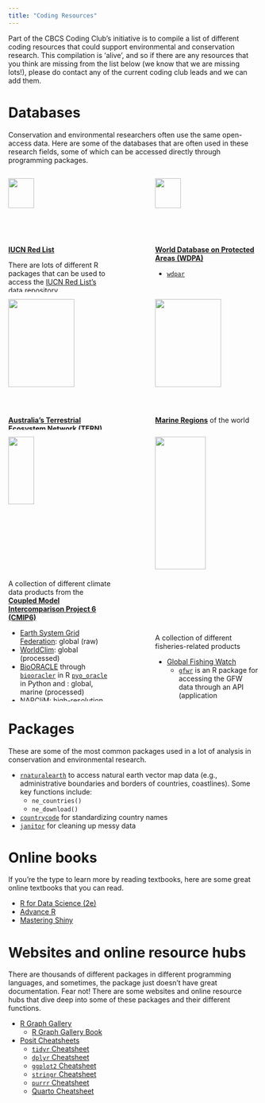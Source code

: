 ```yaml
---
title: "Coding Resources"
---
```


Part of the CBCS Coding Club's initiative is to compile a list of different coding resources that could support environmental and conservation research. This compilation is 'alive', and so if there are any resources that you think are missing from the list below (we know that we are missing lots!), please do contact any of the current coding club leads and we can add them.

# Databases

Conservation and environmental researchers often use the same open-access data. Here are some of the databases that are often used in these research fields, some of which can be accessed directly through programming packages.

::::: columns

::: {.column width="45%" align="center"}
<img src="images/resources/IUCN_Red_List.png" style="width: 50%; object-fit: contain"/>

[**IUCN Red List**](https://www.iucnredlist.org/)

There are lots of different R packages that can be used to access the [IUCN Red List's data repository](https://www.iucnredlist.org/resources/data-repository).

* [`iucnredList`](https://iucn-uk.github.io/iucnredlist/)
* [`rredlist`](https://cran.r-project.org/web/packages/rredlist/vignettes/rredlist.html)
* [`iucnr`](https://cran.r-project.org/web/packages/iucnr/index.html)
* [`red`](https://bdj.pensoft.net/article/20530/)

:::

::: {.column width="10%" align="center"}
:::

::: {.column width="45%" align="center"}
<img src="images/resources/wdpa.jpg" style="width: 50%; object-fit: contain"/>

[**World Database on Protected Areas (WDPA)**](https://www.protectedplanet.net/en/thematic-areas/wdpa?tab=WDPA)

* [`wdpar`](https://cran.r-project.org/web/packages/wdpar/vignettes/wdpar.html)

:::
:::::

::::: columns
::: {.column width="45%" align="center"}

<img src="images/resources/tern.png" style="width: 80%; object-fit: contain"/>

[**Australia's Terrestrial Ecosystem Network (TERN)**](https://www.tern.org.au/)

Explore TERN's [data portals and services](https://www.tern.org.au/environmental-data-service/).

* [`ausplotsR`](https://github.com/ternaustralia/ausplotsR)
* [`WildObsR`](https://wildobs.org.au/): not yet publicly available, but stay tuned!

:::

::: {.column width="10%" align="center"}
:::

::: {.column width="45%" align="center"}
<img src="images/resources/marineregions.png" style="width: 80%; object-fit: contain"/>

[**Marine Regions**](https://www.marineregions.org/) of the world

Get the the boundaries and shapefiles you need for exclusive economic zones (EEZ), areas beyond national jurisdiction, global oceans and seas, large marine ecosystems of the world (MEOW), Longhurst provinces, and many more!

* [`mregions2`](https://github.com/ropensci/mregions2)
:::

:::::

::::: columns
::: {.column width="45%" align="center"}

<img src="images/resources/cmip.png" style="width: 50%; object-fit: contain"/>

A collection of different climate data products from the [**Coupled Model Intercomparison Project 6 (CMIP6)**](https://wcrp-cmip.org/cmip-phases/cmip6/)

* [Earth System Grid Federation](https://esgf.github.io/): global (raw)
* [WorldClim](https://www.worldclim.org/): global (processed)
* [BioORACLE](https://www.bio-oracle.org/) through [`biooracler`](https://github.com/bio-oracle/biooracler) in R [`pyo_oracle`](https://github.com/bio-oracle/pyo_oracle) in Python and : global, marine (processed)
* [NARCliM](https://www.climatechange.environment.nsw.gov.au/climate-data-portal): high-resolution climate model data for New South Wales and Australia
* [LongPaddock](https://www.longpaddock.qld.gov.au/qld-future-climate/): regional, high-resolution climate model data for Queensland

Here are some R packages that could help wrangle climate outputs.

* [`hotrstuff`](https://snbuenafe.github.io/hotrstuff/): R package in development led by Tin Buenafe
* [`rcdo`](https://cran.r-project.org/web/packages/rcdo/index.html)

:::

::: {.column width="10%" align="center"}
:::

::: {.column width="45%" align="center"}
<img src="images/resources/fisheries.jpeg" style="width: 70%; object-fit: contain"/>

A collection of different fisheries-related products

* [Global Fishing Watch](https://globalfishingwatch.org/)
  * [`gfwr`](https://github.com/GlobalFishingWatch/gfwr) is an R package for accessing the GFW data through an API (application programming interface) key
* [`FishStatJ`](ttps://www.fao.org/fishery/en/statistics/software/fishstatj) to access FAO (Food and Agriculture Organization of the United Nations)'s Fisheries and Aquaculture statistics
* [`ARTIS`](https://artisdata.weebly.com/) is a database that provides the first global estimates of seafood species and nutrient trade flows
:::
:::::

# Packages

These are some of the most common packages used in a lot of analysis in conservation and environmental research.

* [`rnaturalearth`](https://cran.r-project.org/web/packages/rnaturalearth/vignettes/rnaturalearth.html) to access natural earth vector map data (e.g., administrative boundaries and borders of countries, coastlines). Some key functions include:
  * `ne_countries()`
  * `ne_download()`
* [`countrycode`](https://cran.r-project.org/web/packages/countrycode/index.html) for standardizing country names
* [`janitor`](https://cran.r-project.org/web/packages/janitor/index.html) for cleaning up messy data

# Online books

If you're the type to learn more by reading textbooks, here are some great online textbooks that you can read.

* [R for Data Science (2e)](https://r4ds.hadley.nz/)
* [Advance R](https://adv-r.hadley.nz/)
* [Mastering Shiny](https://mastering-shiny.org/)

# Websites and online resource hubs

There are thousands of different packages in different programming languages, and sometimes, the package just doesn't have great documentation. Fear not! There are some websites and online resource hubs that dive deep into some of these packages and their different functions.

* [R Graph Gallery](https://r-graph-gallery.com/)
  * [R Graph Gallery Book](https://bookdown.org/content/b298e479-b1ab-49fa-b83d-a57c2b034d49/)
* [Posit Cheatsheets](https://posit.co/resources/cheatsheets/)
  * [`tidyr` Cheatsheet](https://rstudio.github.io/cheatsheets/html/tidyr.html)
  * [`dplyr` Cheatsheet](https://rstudio.github.io/cheatsheets/html/data-transformation.html)
  * [`ggplot2` Cheatsheet](https://rstudio.github.io/cheatsheets/html/data-visualization.html)
  * [`stringr` Cheatsheet](https://rstudio.github.io/cheatsheets/html/strings.html)
  * [`purrr` Cheatsheet](https://rstudio.github.io/cheatsheets/html/purrr.html)
  * [Quarto Cheatsheet](https://rstudio.github.io/cheatsheets/html/quarto.html)